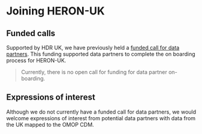 # Joining HERON-UK

## Funded calls

Supported by HDR UK, we have previously held a [funded call for data partners](https://www.hdruk.ac.uk/funding-opportunities/cff-for-data-partners-to-join-a-uk-real-world-evidence-network/). This funding supported data partners to complete the on boarding process for HERON-UK.

> Currently, there is no open call for funding for data partner on-boarding.

## Expressions of interest

Although we do not currently have a funded call for data partners, we would welcome expressions of interest from potential data partners with data from the UK mapped to the OMOP CDM.
